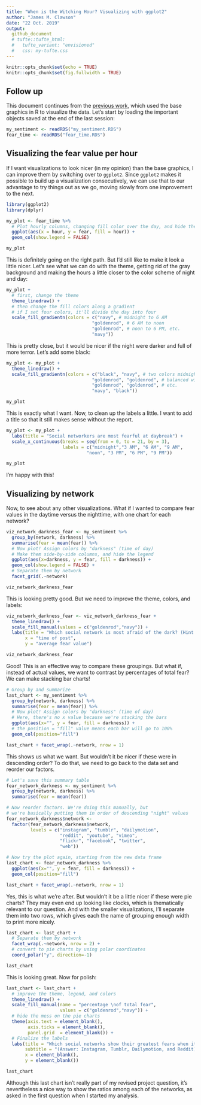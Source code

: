 ```yaml
---
title: "When is the Witching Hour? Visualizing with ggplot2"
author: "James M. Clawson"
date: "22 Oct. 2019"
output: 
  github_document
  # tufte::tufte_html:
  #   tufte_variant: "envisioned"
  #   css: my-tufte.css
---
```


```r
knitr::opts_chunk$set(echo = TRUE)
knitr::opts_chunk$set(fig.fullwidth = TRUE)
```

## Follow up
This document continues from the [previous work](process.html), which used the base graphics in R to visualize the data. Let's start by loading the important objects saved at the end of the last session:

```r
my_sentiment <- readRDS("my_sentiment.RDS")
fear_time <- readRDS("fear_time.RDS")
```

## Visualizing the fear value per hour

If I want visualizations to look nicer (in my opinion) than the base graphics, I can improve them by switching over to `ggplot2`. Since `ggplot2` makes it possible to build up a visualization consecutively, we can use that to our advantage to try things out as we go, moving slowly from one improvement to the next.

```r
library(ggplot2)
library(dplyr)

my_plot <- fear_time %>% 
  # Plot hourly columns, changing fill color over the day, and hide the legend
  ggplot(aes(x = hour, y = fear, fill = hour)) +
  geom_col(show.legend = FALSE)

my_plot
```

This is definitely going on the right path. But I'd still like to make it look a little nicer. Let's see what we can do with the theme, getting rid of the gray background and making the hours a little closer to the color scheme of night and day:

```r
my_plot + 
  # first, change the theme
  theme_linedraw() + 
  # then change the fill colors along a gradient
  # if I set four colors, it'll divide the day into four
  scale_fill_gradientn(colors = c("navy", # midnight to 6 AM
                                "goldenrod", # 6 AM to noon
                                "goldenrod", # noon to 6 PM, etc.
                                "navy"))
```

This is pretty close, but it would be nicer if the night were darker and full of more terror. Let's add some black:

```r
my_plot <- my_plot + 
  theme_linedraw() + 
  scale_fill_gradientn(colors = c("black", "navy", # two colors midnight to 6
                                "goldenrod", "goldenrod", # balanced with 2 colors
                                "goldenrod", "goldenrod", # etc.
                                "navy", "black"))

my_plot
```

This is exactly what I want. Now, to clean up the labels a little. I want to add a title so that it still makes sense without the report.

```r
my_plot <- my_plot + 
  labs(title = "Social networkers are most fearful at daybreak") +
  scale_x_continuous(breaks = seq(from = 0, to = 21, by = 3),
                     labels = c("midnight","3 AM", "6 AM", "9 AM",
                              "noon", "3 PM", "6 PM", "9 PM"))

my_plot
```

I'm happy with this! 

## Visualizing by network

Now, to see about any other visualizations. What if I wanted to compare fear values in the daytime versus the nighttime, with one chart for each network?

```r
viz_network_darkness_fear <- my_sentiment %>% 
  group_by(network, darkness) %>% 
  summarise(fear = mean(fear)) %>% 
  # Now plot! Assign colors by "darkness" (time of day)
  # Make them side-by-side columns, and hide the legend
  ggplot(aes(x=darkness, y = fear, fill = darkness)) +
  geom_col(show.legend = FALSE) + 
  # Separate them by network
  facet_grid(.~network)

viz_network_darkness_fear
```

This is looking pretty good. But we need to improve the theme, colors, and labels:

```r
viz_network_darkness_fear <- viz_network_darkness_fear +
  theme_linedraw() + 
  scale_fill_manual(values = c("goldenrod","navy")) +
  labs(title = "Which social network is most afraid of the dark? (Hint: it's Instagram)",
       x = "time of post",
       y = "average fear value")

viz_network_darkness_fear
```

Good! This is an effective way to compare these groupings. But what if, instead of actual values, we want to contrast by percentages of total fear? We can make stacking bar charts!

```r
# Group by and summarize
last_chart <- my_sentiment %>% 
  group_by(network, darkness) %>% 
  summarise(fear = mean(fear)) %>% 
  # Now plot! Assign colors by "darkness" (time of day)
  # Here, there's no x value because we're stacking the bars
  ggplot(aes(x="", y = fear, fill = darkness)) +
  # the position = "fill" value means each bar will go to 100%
  geom_col(position="fill")

last_chart + facet_wrap(.~network, nrow = 1)
```

This shows us what we want. But wouldn't it be nicer if these were in descending order? To do that, we need to go back to the data set and reorder our factors.

```r
# Let's save this summary table
fear_network_darkness <- my_sentiment %>% 
  group_by(network, darkness) %>% 
  summarise(fear = mean(fear))

# Now reorder factors. We're doing this manually, but 
# we're basically putting them in order of descending "night" values
fear_network_darkness$network <- 
  factor(fear_network_darkness$network, 
         levels = c("instagram", "tumblr", "dailymotion", 
                    "reddit", "youtube", "vimeo", 
                    "flickr", "facebook", "twitter", 
                    "web"))

# Now try the plot again, starting from the new data frame
last_chart <- fear_network_darkness %>% 
  ggplot(aes(x="", y = fear, fill = darkness)) +
  geom_col(position="fill")

last_chart + facet_wrap(.~network, nrow = 1)
```

Yes, this is what we're after. But wouldn't it be a little nicer if these were pie charts? They may even end up looking like clocks, which is thematically relevant to our question. And with the smaller visualizations, I'll separate them into two rows, which gives each the name of grouping enough width to print more nicely.

```r
last_chart <- last_chart +
  # Separate them by network
  facet_wrap(.~network, nrow = 2) + 
  # convert to pie charts by using polar coordinates
  coord_polar("y", direction=-1)

last_chart
```

This is looking great. Now for polish:

```r
last_chart <- last_chart +
  # improve the theme, legend, and colors
  theme_linedraw() + 
  scale_fill_manual(name = "percentage \nof total fear",
                    values = c("goldenrod","navy")) +
  # hide the mess on the pie charts
  theme(axis.text = element_blank(),
        axis.ticks = element_blank(),
        panel.grid  = element_blank()) +
  # Finalize the labels
  labs(title = "Which social networks show their greatest fears when it's dark?",
       subtitle = "(Answer: Instagram, Tumblr, Dailymotion, and Reddit)",
       x = element_blank(),
       y = element_blank())

last_chart
```

Although this last chart isn't really part of my revised project question, it's nevertheless a nice way to show the ratios among each of the networks, as asked in the first question when I started my analysis.